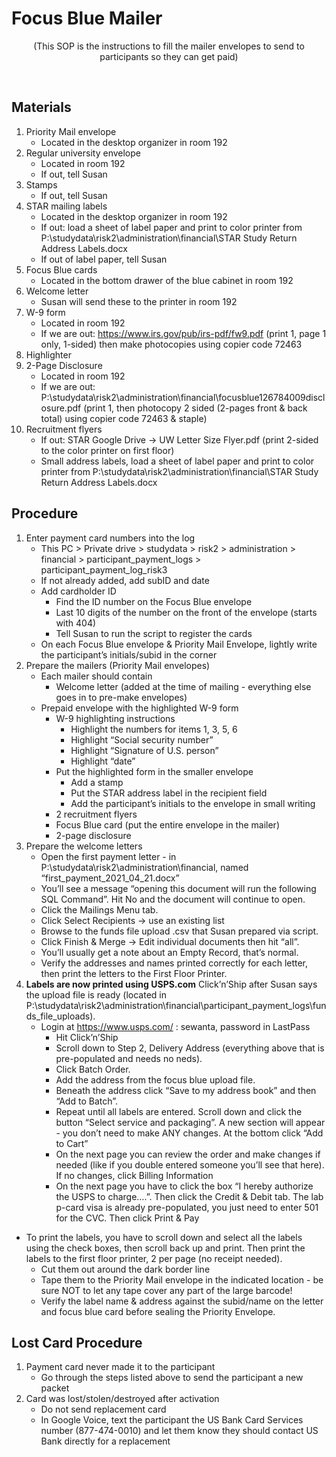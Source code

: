 # Focus Blue Mailer


<center>(This SOP is the instructions to fill the mailer envelopes to send to participants so they can get paid)</center>

 

## Materials

1.  Priority Mail envelope
    -   Located in the desktop organizer in room 192\
2.  Regular university envelope
    -   Located in room 192\
    -   If out, tell Susan\
3.  Stamps
    -   If out, tell Susan\
4.  STAR mailing labels
    -   Located in the desktop organizer in room 192\
    -   If out: load a sheet of label paper and print to color printer from P:\\studydata\\risk2\\administration\\financial\\STAR Study Return Address Labels.docx\
    -   If out of label paper, tell Susan\
5.  Focus Blue cards
    -   Located in the bottom drawer of the blue cabinet in room 192\
6.  Welcome letter
    -   Susan will send these to the printer in room 192\
7.  W-9 form
    -   Located in room 192\
    -   If we are out: <https://www.irs.gov/pub/irs-pdf/fw9.pdf> (print 1, page 1 only, 1-sided) then make photocopies using copier code 72463\
8.  Highlighter\
9.  2-Page Disclosure
    -   Located in room 192
    -   If we are out: P:\\studydata\\risk2\\administration\\financial\\focusblue126784009disclosure.pdf (print 1, then photocopy 2 sided (2-pages front & back total) using copier code 72463 & staple)
10. Recruitment flyers
    -   If out: STAR Google Drive -\> UW Letter Size Flyer.pdf (print 2-sided to the color printer on first floor)\
    -   Small address labels, load a sheet of label paper and print to color printer from P:\\studydata\\risk2\\administration\\financial\\STAR Study Return Address Labels.docx

## Procedure

1.  Enter payment card numbers into the log
    -   This PC \> Private drive \> studydata \> risk2 \> administration \> financial \> participant_payment_logs \> participant_payment_log_risk3\
    -   If not already added, add subID and date
    -   Add cardholder ID
        -   Find the ID number on the Focus Blue envelope\
        -   Last 10 digits of the number on the front of the envelope (starts with 404)
        -   Tell Susan to run the script to register the cards\
    -   On each Focus Blue envelope & Priority Mail Envelope, lightly write the participant's initials/subid in the corner
2.  Prepare the mailers (Priority Mail envelopes)
    -   Each mailer should contain
        -   Welcome letter (added at the time of mailing - everything else goes in to pre-make envelopes)
    -   Prepaid envelope with the highlighted W-9 form
        -   W-9 highlighting instructions
            -   Highlight the numbers for items 1, 3, 5, 6
            -   Highlight "Social security number"
            -   Highlight "Signature of U.S. person"
            -   Highlight "date"\
        -   Put the highlighted form in the smaller envelope
            -   Add a stamp\
            -   Put the STAR address label in the recipient field\
            -   Add the participant's initials to the envelope in small writing\
        -   2 recruitment flyers\
        -   Focus Blue card (put the entire envelope in the mailer)\
        -   2-page disclosure
3.  Prepare the welcome letters 
    -   Open the first payment letter - in P:\\studydata\\risk2\\administration\\financial, named "first_payment_2021_04_21.docx"\
    -   You'll see a message "opening this document will run the following SQL Command". Hit No and the document will continue to open.
    -   Click the Mailings Menu tab.
    -   Click Select Recipients -\> use an existing list
    -   Browse to the funds file upload .csv that Susan prepared via script.
    -   Click Finish & Merge -\> Edit individual documents then hit "all".
    -   You'll usually get a note about an Empty Record, that's normal.
    -   Verify the addresses and names printed correctly for each letter, then print the letters to the First Floor Printer.
4.  **Labels are now printed using USPS.com** Click'n'Ship after Susan says the upload file is ready (located in P:\\studydata\\risk2\\administration\\financial\\participant_payment_logs\\funds_file_uploads).
    -   Login at <https://www.usps.com/> : sewanta, password in LastPass
        -   Hit Click'n'Ship
        -   Scroll down to Step 2, Delivery Address (everything above that is pre-populated and needs no neds).
        -   Click Batch Order.
        -   Add the address from the focus blue upload file.
        -   Beneath the address click "Save to my address book" and then "Add to Batch".
        -   Repeat until all labels are entered. Scroll down and click the button "Select service and packaging". A new section will appear - you don't need to make ANY changes. At the bottom click "Add to Cart"
        -   On the next page you can review the order and make changes if needed (like if you double entered someone you'll see that here). If no changes, click Billing Information
        -   On the next page you have to click the box "I hereby authorize the USPS to charge....". Then click the Credit & Debit tab. The lab p-card visa is already pre-populated, you just need to enter 501 for the CVC. Then click Print & Pay\

-   To print the labels, you have to scroll down and select all the labels using the check boxes, then scroll back up and print. Then print the labels to the first floor printer, 2 per page (no receipt needed).
    -   Cut them out around the dark border line\
    -   Tape them to the Priority Mail envelope in the indicated location - be sure NOT to let any tape cover any part of the large barcode!\
    -   Verify the label name & address against the subid/name on the letter and focus blue card before sealing the Priority Envelope.

## Lost Card Procedure

1.  Payment card never made it to the participant
    -   Go through the steps listed above to send the participant a new packet
2.  Card was lost/stolen/destroyed after activation
    -   Do not send replacement card\
    -   In Google Voice, text the participant the US Bank Card Services number (877-474-0010) and let them know they should contact US Bank directly for a replacement
